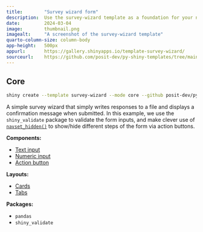 ```yaml
---
title:        "Survey wizard form"
description:  Use the survey-wizard template as a foundation for your next Shiny app.
date:         2024-03-04
image:        thumbnail.png
imagealt:     "A screenshot of the survey-wizard template"
quarto-column-size: column-body
app-height:   500px
appurl:       https://gallery.shinyapps.io/template-survey-wizard/
sourceurl:    https://github.com/posit-dev/py-shiny-templates/tree/main/survey-wizard
---
```


::: {.panel-tabset .shiny-mode-tabset}
## Core
``` bash
shiny create --template survey-wizard --mode core --github posit-dev/py-shiny-templates
```
:::


A simple survey wizard that simply writes responses to a file and displays a confirmation message when submitted.
In this example, we use the `shiny_validate` package to validate the form inputs, and make clever use of [`navset_hidden()`](/api/core/ui.navset_hidden.qmd) to show/hide different steps of the form via action buttons.


:::: {.grid .tags}
::: {.g-col-6 .g-col-sm-4}

**Components:**

* [Text input](/components/inputs/select-single/index.qmd)
* [Numeric input](/components/inputs/numeric-input/index.qmd)
* [Action button](/components/inputs/action-button/index.qmd)

:::
::: {.g-col-6 .g-col-sm-4}

**Layouts:**

* [Cards](/layouts/panels-cards/index.qmd#content-divided-by-cards)
* [Tabs](/layouts/tabs/index.qmd)

:::
::: {.g-col-6 .g-col-sm-4}

**Packages:**

* `pandas`
* `shiny_validate`

:::
::::
